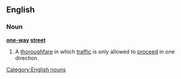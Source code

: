 ==English==
===Noun===
'''[[one-way]] [[street]]'''
#A [[thoroughfare]] in which [[traffic]] is only allowed to [[proceed]] in one direction.
[[Category:English nouns]]